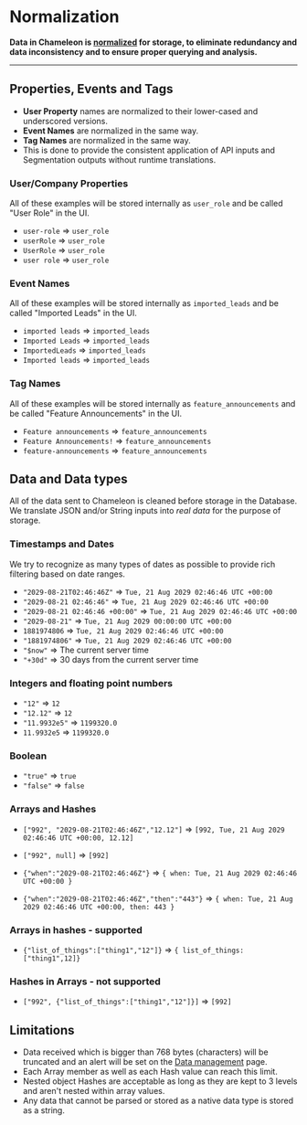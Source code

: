 # Normalization

**Data in Chameleon is [normalized](concepts/normalization) for storage, to eliminate redundancy and data inconsistency and to ensure proper querying and analysis.**

---


## Properties, Events and Tags

- **User Property** names are normalized to their lower-cased and underscored versions.
- **Event Names** are normalized in the same way.
- **Tag Names** are normalized in the same way.
- This is done to provide the consistent application of API inputs and Segmentation outputs without runtime translations.

### User/Company Properties

All of these examples will be stored internally as `user_role` and be called "User Role" in the UI.

- `user-role` => `user_role`
- `userRole` => `user_role`
- `UserRole` => `user_role`
- `user role` => `user_role`

### Event Names

All of these examples will be stored internally as `imported_leads` and be called "Imported Leads" in the UI.

- `imported leads` => `imported_leads`
- `Imported Leads` => `imported_leads`
- `ImportedLeads` => `imported_leads`
- `Imported leads` => `imported_leads`

### Tag Names

All of these examples will be stored internally as `feature_announcements` and be called "Feature Announcements" in the UI.

- `Feature announcements` => `feature_announcements`
- `Feature Announcements!` => `feature_announcements`
- `feature-announcements` => `feature_announcements`

## Data and Data types

All of the data sent to Chameleon is cleaned before storage in the Database.
We translate JSON and/or String inputs into *real data* for the purpose of storage.

### Timestamps and Dates

We try to recognize as many types of dates as possible to provide rich filtering based on date ranges.

- `"2029-08-21T02:46:46Z"` => `Tue, 21 Aug 2029 02:46:46 UTC +00:00`
- `"2029-08-21 02:46:46"` => `Tue, 21 Aug 2029 02:46:46 UTC +00:00`
- `"2029-08-21 02:46:46 +00:00"` => `Tue, 21 Aug 2029 02:46:46 UTC +00:00`
- `"2029-08-21"` => `Tue, 21 Aug 2029 00:00:00 UTC +00:00`
- `1881974806` => `Tue, 21 Aug 2029 02:46:46 UTC +00:00`
- `"1881974806"` => `Tue, 21 Aug 2029 02:46:46 UTC +00:00`
- `"$now"` => The current server time
- `"+30d"` => 30 days from the current server time

### Integers and floating point numbers

- `"12"` => `12`
- `"12.12"` => `12`
- `"11.9932e5"` => `1199320.0`
- `11.9932e5` => `1199320.0`

### Boolean

- `"true"` => `true`
- `"false"` => `false`

### Arrays and Hashes

- `["992", "2029-08-21T02:46:46Z","12.12"]` => `[992, Tue, 21 Aug 2029 02:46:46 UTC +00:00, 12.12]`
- `["992", null]` => `[992]`

- `{"when":"2029-08-21T02:46:46Z"}` => `{ when: Tue, 21 Aug 2029 02:46:46 UTC +00:00 }`
- `{"when":"2029-08-21T02:46:46Z","then":"443"}` => `{ when: Tue, 21 Aug 2029 02:46:46 UTC +00:00, then: 443 }`

### Arrays in hashes - supported

- `{"list_of_things":["thing1","12"]}` => `{ list_of_things: ["thing1",12]}`

### Hashes in Arrays - not supported

- `["992", {"list_of_things":["thing1","12"]}]` => `[992]`

## Limitations

- Data received which is bigger than 768 bytes (characters) will be truncated and an alert will be set on the [Data management](https://app.chameleon.io/data/properties/profile) page.
- Each Array member as well as each Hash value can reach this limit.
- Nested object Hashes are acceptable as long as they are kept to 3 levels and aren't nested within array values.
- Any data that cannot be parsed or stored as a native data type is stored as a string.

